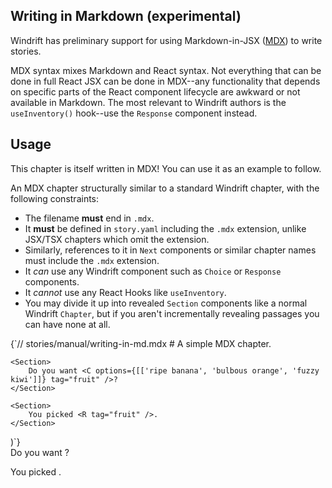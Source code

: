 

<Chapter filename="writing-in-md.mdx">

<Section>

# Writing in Markdown (experimental)

Windrift has preliminary support for using Markdown-in-JSX ([MDX](https://github.com/mdx-js/mdx)) to write stories.

MDX syntax mixes Markdown and React syntax. Not everything that can be done in full React JSX
can be done in MDX--any functionality that depends on specific
parts of the React component lifecycle are awkward or not available in Markdown. The most relevant to Windrift authors is
the `useInventory()` hook--use the `Response` component instead.

## Usage

This chapter is itself written in MDX! You can use it as an example to follow.

An MDX chapter structurally similar to a standard Windrift chapter, with the following constraints:

* The filename **must** end in `.mdx`.
* It **must** be defined in `story.yaml` including the `.mdx` extension, unlike JSX/TSX chapters which omit the extension.
* Similarly, references to it in `Next` components or similar chapter names must include the `.mdx` extension.
* It _can_ use any Windrift component such as `Choice` or `Response` components.
* It _cannot_ use any React Hooks like `useInventory`.
* You may divide it up into revealed `Section` components like a normal Windrift `Chapter`, but if you aren't incrementally
revealing passages you can have none at all.

<SyntaxHighlighter language="tsx" style={prism}>
{`// stories/manual/writing-in-md.mdx
# A simple MDX chapter.


<Chapter filename="writing-in-md.mdx">

    <Section>
        Do you want <C options={[['ripe banana', 'bulbous orange', 'fuzzy kiwi']]} tag="fruit" />?
    </Section>

    <Section>
        You picked <R tag="fruit" />.
    </Section>

</Chapter>
)`}
</SyntaxHighlighter>
<aside>
Do you want <C options={[['ripe banana', 'bulbous orange', 'fuzzy kiwi']]} tag="fruit" />?

</aside>

</Section>

<Section>
<aside>

You picked <R tag="fruit" />.

</aside>
</Section>

<FooterNav text="Next steps and further resources..." next="next" />

</Chapter>